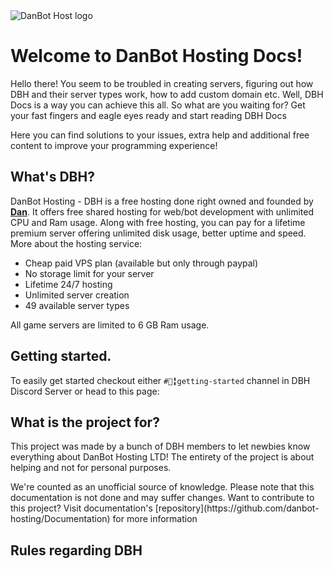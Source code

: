 
<Card>
  <Image
    src={Logo().src}
    alt="DanBot Host logo"
    height={128}
    width="auto"
    my={0}
    withoutTooltip
  />
</Card>

# Welcome to DanBot Hosting Docs!

Hello there! You seem to be troubled in creating servers, figuring out how DBH and their server types work, how to add custom domain etc. Well, DBH Docs is a way you can achieve this all. So what are you waiting for? Get your fast fingers and eagle eyes ready and start reading DBH Docs

Here you can find solutions to your issues, extra help and additional free content to improve your programming experience!

## What's DBH?

DanBot Hosting - DBH is a free hosting done right owned and founded by [**Dan**](https://github.com/danielpmc). It offers free shared hosting for web/bot development with unlimited CPU and Ram usage. Along with free hosting, you can pay for a lifetime premium server offering unlimited disk usage, better uptime and speed. More about the hosting service:

- Cheap paid VPS plan (available but only through paypal)
- No storage limit for your server
- Lifetime 24/7 hosting
- Unlimited server creation
- 49 available server types

<Tip>All game servers are limited to 6 GB Ram usage.</Tip>

## Getting started.

To easily get started checkout either `#📗╏getting-started` channel in DBH Discord Server or head to this page:

<Redirect href="/getting-started" />

## What is the project for?

This project was made by a bunch of DBH members to let newbies know everything about DanBot Hosting LTD! The entirety of the project is about helping and not for personal purposes.

<Tip>
  We're counted as an unofficial source of knowledge. Please note that this
  documentation is not done and may suffer changes. Want to contribute to this
  project? Visit documentation's
  [repository](https://github.com/danbot-hosting/Documentation) for more
  information
</Tip>

## Rules regarding DBH

<Redirect
  href="https://docs.google.com/document/d/1dOY5xefHu_RzBdOphh-_el8vNgMz2U_OWO8OeulOg_4"
  label="Privacy Policy"
/>
<Redirect
  href="https://docs.google.com/document/d/1BxGFRlH3TEMqfUWBPszsWYudbKmcbM5pkp7bTq4IbHg"
  label="Terms Of Service"
/>
